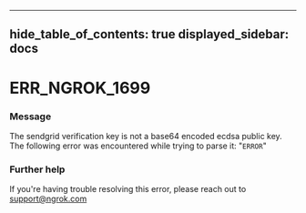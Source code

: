 

---
hide_table_of_contents: true
displayed_sidebar: docs
---


# ERR_NGROK_1699

### Message
The sendgrid verification key is not a base64 encoded ecdsa public key. The following error was encountered while trying to parse it: "`ERROR`"

<ErrorDetails />



### Further help
If you're having trouble resolving this error, please reach out to [support@ngrok.com](mailto:support@ngrok.com?subject=Help%20with%20ERR_NGROK_1699)

